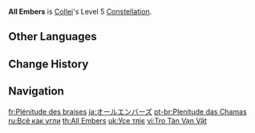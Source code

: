 {{Constellation Infobox
|image         = Constellation All Embers.png
|character     = Collei
|level         = 5
|description   = Increases the Level of [[Trump-Card Kitty]] by 3.<br>Maximum upgrade level is 15.
|utility1      = Talent Level Increase
|utility2      = Elemental Burst Level Increase
}}
'''All Embers''' is [[Collei]]'s Level 5 [[Constellation]].

==Other Languages==
{{Other Languages
|en      = All Embers
|zhs     = 俱象残火
|zhs_rm  = Jù Xiàng Cán Huǒ
|zht     = 俱象殘火
|zht_rm  = Jù Xiàng Cán Huǒ
|zh_tl   = 
|ja      = オールエンバーズ
|ja_rm   = Ooru Enbaazu
|ja_tl   = All Embers
|ko      = 꺼져가는 불빛
|ko_tl   = Failing Light
|es      = Plenitud de las ascuas
|es_tl   = Plenitude of Embers
|fr      = Plénitude des braises
|fr_tl   = Plenitude of Embers
|ru      = Всё как угли
|ru_tl   = Everything Like Coals
|th      = All Embers
|vi      = Tro Tàn Vạn Vật
|vi_tl   = 
|de      = Schwelendes Feuer aus Illusionen
|de_tl   = Smoldering Fire of Illusions
|id      = All Embers
|pt      = Plenitude das Chamas
|pt_tl   = Abundance of Flames
|tr      = Her Taraf Kor
|tr_tl   = Everywhere Embers
|it      = Tutto è brace
|it_tl   = All Is an Ember
}}

==Change History==
{{Change History|3.0}}

==Navigation==
{{Talent Navbox|Collei}}

[[fr:Plénitude des braises]]
[[ja:オールエンバーズ]]
[[pt-br:Plenitude das Chamas]]
[[ru:Всё как угли]]
[[th:All Embers]]
[[uk:Усе тліє]]
[[vi:Tro Tàn Vạn Vật]]